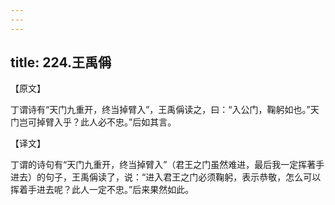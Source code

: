 ```yaml
---
---
---
```

title: 224.王禹偁
---



【原文】

丁谓诗有“天门九重开，终当掉臂入”，王禹偁读之，曰：“入公门，鞠躬如也。”天门岂可掉臂入乎？此人必不忠。”后如其言。

【译文】

丁谓的诗句有“天门九重开，终当掉臂入”（君王之门虽然难进，最后我一定挥著手进去）的句子，王禹偁读了，说：“进入君王之门必须鞠躬，表示恭敬，怎么可以挥着手进去呢？此人一定不忠。”后来果然如此。